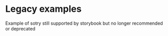 
<Meta title="Legacy / Readme" />

# Legacy examples

Example of sotry still supported by storybook but no longer recommended or deprecated
